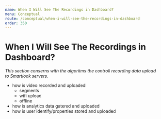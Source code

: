 ```yaml
---
name: When I Will See The Recordings in Dashboard?
menu: Conceptual
route: /conceptual/when-i-will-see-the-recordings-in-dashboard
order: 350
---
```



# When I Will See The Recordings in Dashboard?

*This section conserns with the algoritms the controll recording data upload to Smartlook servers.*

- how is video recorded and uploaded 
  - segments
  - wifi upload
  - offline
- how is analytics data gatered and uploaded
- how is user identify/properties stored and uploaded